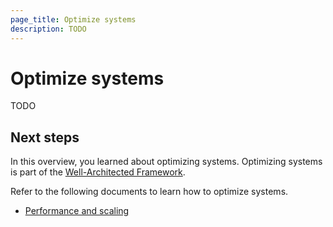 ```yaml
---
page_title: Optimize systems
description: TODO
---
```


# Optimize systems

TODO

## Next steps

In this overview, you learned about optimizing systems. Optimizing systems is part of the [Well-Architected Framework](/well-architected-framework).

Refer to the following documents to learn how to optimize systems.

- [Performance and scaling](/well-architected-framework/optimize-systems/performance-scaling)